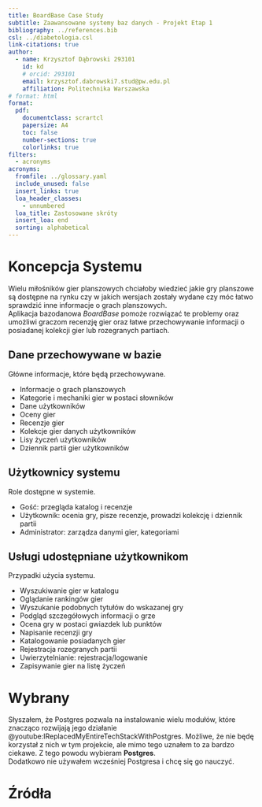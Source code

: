 ```yaml
---
title: BoardBase Case Study
subtitle: Zaawansowane systemy baz danych - Projekt Etap 1
bibliography: ../references.bib
csl: ../diabetologia.csl
link-citations: true
author:
  - name: Krzysztof Dąbrowski 293101
    id: kd
    # orcid: 293101
    email: krzysztof.dabrowski7.stud@pw.edu.pl
    affiliation: Politechnika Warszawska
# format: html
format:
  pdf:
    documentclass: scrartcl
    papersize: A4
    toc: false
    number-sections: true
    colorlinks: true
filters:
  - acronyms
acronyms:
  fromfile: ../glossary.yaml
  include_unused: false
  insert_links: true
  loa_header_classes:
    - unnumbered
  loa_title: Zastosowane skróty
  insert_loa: end
  sorting: alphabetical
---
```


# Koncepcja Systemu

Wielu miłośników gier planszowych chciałoby wiedzieć jakie gry planszowe są dostępne na rynku czy w jakich wersjach zostały wydane czy móc łatwo sprawdzić inne informacje o grach planszowych. \
Aplikacja bazodanowa _BoardBase_ pomoże rozwiązać te problemy oraz umożliwi graczom recenzję gier oraz łatwe przechowywanie informacji o posiadanej kolekcji gier lub rozegranych partiach.


## Dane przechowywane w bazie

Główne informacje, które będą przechowywane.

- Informacje o grach planszowych
- Kategorie i mechaniki gier w postaci słowników
- Dane użytkowników
- Oceny gier
- Recenzje gier
- Kolekcje gier danych użytkowników
- Lisy życzeń użytkowników
- Dziennik partii gier użytkowników


## Użytkownicy systemu

Role dostępne w systemie.

- Gość: przegląda katalog i recenzje
- Użytkownik: ocenia gry, pisze recenzje, prowadzi kolekcję i dziennik partii
- Administrator: zarządza danymi gier, kategoriami

## Usługi udostępniane użytkownikom

Przypadki użycia systemu.

- Wyszukiwanie gier w katalogu
- Oglądanie rankingów gier
- Wyszukanie podobnych tytułów do wskazanej gry
- Podgląd szczegółowych informacji o grze
- Ocena gry w postaci gwiazdek lub punktów
- Napisanie recenzji gry
- Katalogowanie posiadanych gier
- Rejestracja rozegranych partii
- Uwierzytelnianie: rejestracja/logowanie
- Zapisywanie gier na listę życzeń

# Wybrany \acr{SZBD}

Słyszałem, że \acr{SZBD} Postgres pozwala na instalowanie wielu modułów, które znacząco rozwijają jego działanie @youtube:IReplacedMyEntireTechStackWithPostgres. Możliwe, że nie będę korzystał z nich w tym projekcie, ale mimo tego uznałem to za bardzo ciekawe. Z tego powodu wybieram \acr{SZBD} **Postgres**. \
Dodatkowo nie używałem wcześniej Postgresa i chcę się go nauczyć.



# Źródła {.unnumbered}

::: {#refs}
:::
